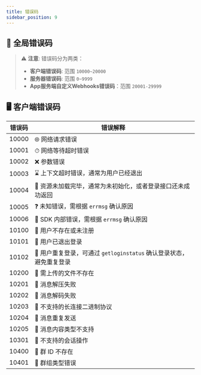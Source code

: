 ```yaml
---
title: 错误码
sidebar_position: 9
---
```





## 🚫 全局错误码

> ⚠️ **注意**: 错误码分为两类：
>
> - **客户端错误码**: 范围 `10000~20000`
> - **服务器错误码**: 范围 `0~9999`
> - **App服务端自定义Webhooks错误码**：范围 `20001-29999`

## 🖥 客户端错误码

| **错误码** | **错误解释**                                                         |
|----------|-------------------------------------------------------------------|
| 10000      | 🌐 网络请求错误                                                    |
| 10001      | ⏱ 网络等待超时错误                                                 |
| 10002      | ❌ 参数错误                                                         |
| 10003      | ⌛ 上下文超时错误，通常为用户已经退出                               |
| 10004      | 🔄 资源未加载完毕，通常为未初始化，或者登录接口还未成功返回         |
| 10005      | ❓ 未知错误，需根据 `errmsg` 确认原因                              |
| 10006      | 🚨 SDK 内部错误，需根据 `errmsg` 确认原因                         |
| 10100      | 🚫 用户不存在或未注册                                              |
| 10101      | 🚪 用户已退出登录                                                  |
| 10102      | 🔄 用户重复登录，可通过 `getloginstatus` 确认登录状态，避免重复登录 |
| 10200      | 🚫 需上传的文件不存在                                             |
| 10201      | 🚫 消息解压失败                                                    |
| 10202      | 🚫 消息解码失败                                                    |
| 10203      | 🚫 不支持的长连接二进制协议                                       |
| 10204      | 🚫 消息重复发送                                                    |
| 10205      | 🚫 消息内容类型不支持                                              |
| 10301      | 🚫 不支持的会话操作                                                |
| 10400      | 🚫 群 ID 不存在                                                    |
| 10401      | 🚫 群组类型错误                                                    |
